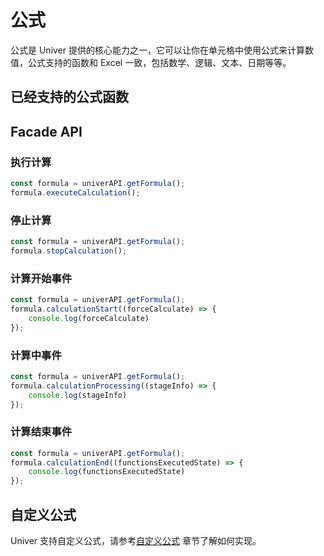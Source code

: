 

# 公式

<BadgeGroup values={[UniverTypes.SHEET]} value={UniverTypes.SHEET} />

公式是 Univer 提供的核心能力之一，它可以让你在单元格中使用公式来计算数值，公式支持的函数和 Excel 一致，包括数学、逻辑、文本、日期等等。

## 已经支持的公式函数

<FormulaList locale="zhCN" />

## Facade API

### 执行计算 

```typescript
const formula = univerAPI.getFormula();
formula.executeCalculation();
```

### 停止计算

```typescript
const formula = univerAPI.getFormula();
formula.stopCalculation();
```

### 计算开始事件

```typescript
const formula = univerAPI.getFormula();
formula.calculationStart((forceCalculate) => {
    console.log(forceCalculate)
});
```

### 计算中事件

```typescript
const formula = univerAPI.getFormula();
formula.calculationProcessing((stageInfo) => {
    console.log(stageInfo)
});
```

### 计算结束事件

```typescript
const formula = univerAPI.getFormula();
formula.calculationEnd((functionsExecutedState) => {
    console.log(functionsExecutedState)
});
```

## 自定义公式

Univer 支持自定义公式，请参考[自定义公式](/guides/sheet/advanced/custom-formula) 章节了解如何实现。
